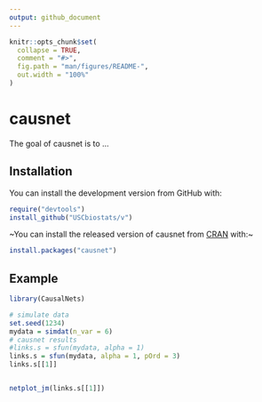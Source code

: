 ```yaml
---
output: github_document
---
```


<!-- README.md is generated from README.Rmd. Please edit that file -->

```r
knitr::opts_chunk$set(
  collapse = TRUE,
  comment = "#>",
  fig.path = "man/figures/README-",
  out.width = "100%"
)
```

# causnet

<!-- badges: start -->
<!-- badges: end -->

The goal of causnet is to ...

## Installation

You can install the development version from GitHub with:

```r
require("devtools")
install_github("USCbiostats/v")
```


~You can install the released version of causnet from [CRAN](https://CRAN.R-project.org) with:~

``` r
install.packages("causnet")
```

## Example

```r
library(CausalNets)

# simulate data
set.seed(1234)
mydata = simdat(n_var = 6)
# causnet results
#links.s = sfun(mydata, alpha = 1)
links.s = sfun(mydata, alpha = 1, pOrd = 3)
links.s[[1]]


netplot_jm(links.s[[1]])
```



